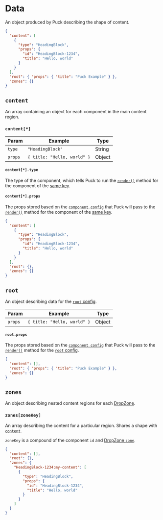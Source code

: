 # Data

An object produced by Puck describing the shape of content.

```json copy
{
  "content": [
    {
      "type": "HeadingBlock",
      "props": {
        "id": "HeadingBlock-1234",
        "title": "Hello, world"
      }
    }
  ],
  "root": { "props": { "title": "Puck Example" } },
  "zones": {}
}
```

## `content`

An array containing an object for each component in the main content region.

### `content[*]`

| Param   | Example                     | Type   |
| ------- | --------------------------- | ------ |
| `type`  | `"HeadingBlock"`            | String |
| `props` | `{ title: "Hello, world" }` | Object |

#### `content[*].type`

The type of the component, which tells Puck to run the [`render()`](/docs/api-reference/component-config#renderprops) method for the component of the [same key](/docs/api-reference/config#components).

#### `content[*].props`

The props stored based on the [`component config`](/docs/api-reference/component-config) that Puck will pass to the [`render()`](/docs/api-reference/component-config#renderprops) method for the component of the [same key](/docs/api-reference/config#components).

```json {5-8} copy
{
  "content": [
    {
      "type": "HeadingBlock",
      "props": {
        "id": "HeadingBlock-1234",
        "title": "Hello, world"
      }
    }
  ],
  "root": {},
  "zones": {}
}
```

## `root`

An object describing data for the [`root` config](/docs/api-reference/config#root).

| Param   | Example                     | Type   |
| ------- | --------------------------- | ------ |
| `props` | `{ title: "Hello, world" }` | Object |

#### `root.props`

The props stored based on the [`component config`](/docs/api-reference/component-config) that Puck will pass to the [`render()`](/docs/api-reference/component-config#renderprops) method for the [`root` config](/docs/api-reference/config#root).

```json {3} copy
{
  "content": [],
  "root": { "props": { "title": "Puck Example" } },
  "zones": {}
}
```

## `zones`

An object describing nested content regions for each [DropZone](/docs/api-reference/components/drop-zone).

### `zones[zoneKey]`

An array describing the content for a particular region. Shares a shape with [`content`](#content).

`zoneKey` is a compound of the component `id` and [DropZone `zone`](/docs/api-reference/components/drop-zone#zone).

```json {5-13} copy showLineNumbers
{
  "content": [],
  "root": {},
  "zones": {
    "HeadingBlock-1234:my-content": [
      {
        "type": "HeadingBlock",
        "props": {
          "id": "HeadingBlock-1234",
          "title": "Hello, world"
        }
      }
    ]
  }
}
```
